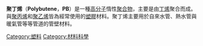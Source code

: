 '''聚丁烯'''（'''Polybutene'''，'''PB'''）是一種[[高分子|高分子]]惰性[[聚合物|聚合物]]，主要是由[[丁烯|丁烯]]聚合而成。與[[聚丙烯|聚丙烯]]和[[聚乙烯|聚乙烯]]皆為經常使用的[[塑膠|塑膠]]材料。聚丁烯主要用於自來水管、熱水管與暖氣管等等管道的管壁材料。

{{合成材料}}

{{有機化合物小作品}}

[[Category:塑料|Category:塑料]]
[[Category:材料科學|Category:材料科學]]